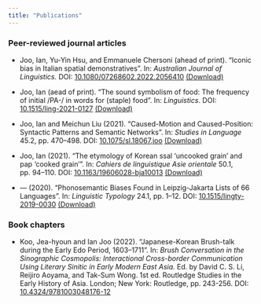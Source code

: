 ```yaml
---
title: "Publications"
---
```


<h3>Peer-reviewed journal articles</h3>

* Joo, Ian, Yu-Yin Hsu, and Emmanuele Chersoni (ahead of print). “Iconic bias in Italian spatial demonstratives”. In: <em>Australian Journal of Linguistics.</em> DOI: [10.1080/07268602.2022.2056410](https://doi.org/10.1080/07268602.2022.2056410) [(Download)](joo2022iconic.pdf)

* Joo, Ian (aead of print). “The sound symbolism of food: The frequency of initial /PA-/ in words for (staple) food”. In: <em>Linguistics</em>. DOI: [10.1515/ling-2021-0127](https://doi.org/10.1515/ling-2021-0127) [(Download)](joo2022sound.pdf)

* Joo, Ian and Meichun Liu (2021). “Caused-Motion and Caused-Position: Syntactic Patterns and Semantic Networks”. In: <em>Studies in Language</em> 45.2, pp. 470–498. DOI: [10.1075/sl.18067.joo](https://doi.org/10.1075/sl.18067.joo) [(Download)](joo2021caused.pdf)

* Joo, Ian (2021). “The etymology of Korean ssal ‘uncooked grain’ and pap ‘cooked grain’”. In: <em>Cahiers de linguistique Asie orientale</em> 50.1, pp. 94–110. DOI: [10.1163/19606028-bja10013](https://doi.org/10.1163/19606028-bja10013) [(Download)](joo2021etymology.pdf)

* — (2020). “Phonosemantic Biases Found in Leipzig-Jakarta Lists of 66 Languages”. In: <em>Linguistic Typology</em> 24.1, pp. 1–12. DOI: [10.1515/lingty-2019-0030](https://doi.org/10.1515/lingty-2019-0030) [(Download)](joo2020phonosemantic.pdf)

<h3>Book chapters</h3>

* Koo, Jea-hyoun and Ian Joo (2022). “Japanese-Korean Brush-talk during the Early Edo Period, 1603–1711”. In: <em>Brush Conversation in the Sinographic Cosmopolis: Interactional Cross-border Communication Using Literary Sinitic in Early Modern East Asia.</em> Ed. by David C. S. Li, Reijiro Aoyama, and Tak-Sum Wong. 1st ed. Routledge Studies in the Early History of Asia. London; New York: Routledge, pp. 243-256. DOI: [10.4324/9781003048176-12](https://doi.org/10.4324/9781003048176-12)